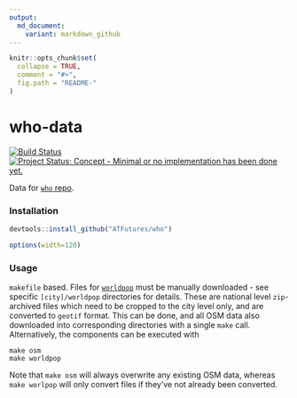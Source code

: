 ```yaml
---
output:
  md_document:
    variant: markdown_github
---
```


<!-- README.md is generated from README.Rmd. Please edit that file -->

```r
knitr::opts_chunk$set(
  collapse = TRUE,
  comment = "#>",
  fig.path = "README-"
)
```

# who-data


[![Build Status](https://travis-ci.org/ATFutures/who.svg)](https://travis-ci.org/ATFutures/who) 
[![Project Status: Concept - Minimal or no implementation has been done yet.](http://www.repostatus.org/badges/0.1.0/concept.svg)](http://www.repostatus.org/#concept)

Data for [`who` repo](https://github.com/ATFutures/who).

### Installation

```r
devtools::install_github("ATFutures/who")
```

```r
options(width=120)
```

### Usage

`makefile` based. Files for [`worldpop`](http://www.worldpop.org.uk) must be
manually downloaded - see specific `[city]/worldpop` directories for details.
These are national level `zip`-archived files which need to be cropped to the
city level only, and are converted to `geotif` format. This can be done, and all
OSM data also downloaded into corresponding directories with a single `make`
call. Alternatively, the components can be executed with
```
make osm
make worldpop
```
Note that `make osm` will always overwrite any existing OSM data, whereas `make
worlpop` will only convert files if they've not already been converted.
